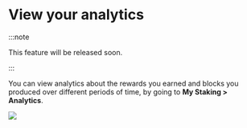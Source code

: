 
# View your analytics

:::note

This feature will be released soon.

:::

You can view analytics about the rewards you earned and blocks you produced over different periods of time, by going to **My Staking > Analytics**.

<img src={analytics} width={1280} />
